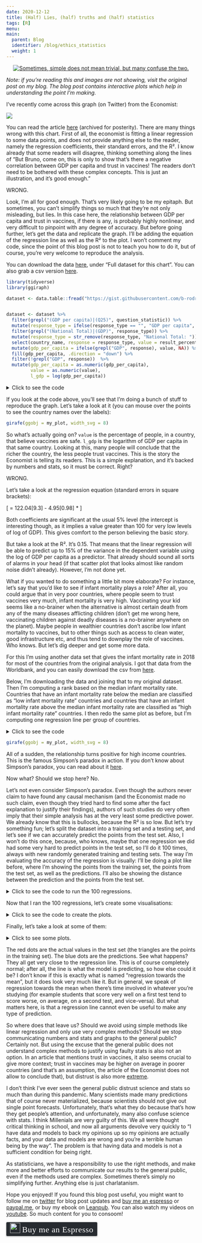 ```yaml
---
date: 2020-12-12
title: (Half) Lies, (half) truths and (half) statistics
tags: [R]
menu:
main:
  parent: Blog
  identifier: /blog/ethics_statistics
  weight: 1
---
```



<div style="text-align:center;">
<a href="">
<img src="/img/simpson.gif" title = "Sometimes, simple does not mean trivial, but many confuse the two."></a>
</div>
<script src="https://polyfill.io/v3/polyfill.min.js?features=es6"></script>
<script id="MathJax-script" async src="https://cdn.jsdelivr.net/npm/mathjax@3/es5/tex-mml-chtml.js"></script>

*Note: if you're reading this and images are not showing, visit the original post on my blog. The
blog post contains interactive plots which help in understanding the point I'm making.*

I've recently come across this graph (on Twitter) from the Economist:

![](/img/economist_safe_vaccines.png)

You can read the article [here](https://archive.is/EcdNZ) (archived for posterity). There are many
things wrong with this chart. 
First of all, the economist is fitting a linear regression to some data points, and does not provide
anything else to the reader, namely the regression coefficients, their standard errors, and the R². 
I know already that some readers will disagree, thinking something along the lines of 
"But Bruno, come on, this is only to show that's there a negative correlation between GDP per 
capita and trust in vaccines! The readers don't need to be bothered with these complex concepts.
This is just an illustration, and it's good enough."

WRONG.

Look, I'm all for good enough. That's very likely going to be my epitaph. But sometimes, you can't 
simplify things so much that they're not only misleading, but lies. In this case here, the 
relationship between GDP per capita and trust in vaccines, if there is any, is probably highly nonlinear,
and very difficult to pinpoint with any degree of accuracy.
But before going further, let's get the data and replicate the graph. I'll be adding the equation
of the regression line as well as the R² to the plot. I won't comment my code, since the point of this blog
post is not to teach you how to do it, but of course, you're very welcome to reproduce the analysis.

You can download the data [here](https://wellcome.org/reports/wellcome-global-monitor/2018/appendix-country-level-data),
under "Full dataset for this chart". You can also grab a csv version [here](https://gist.githubusercontent.com/b-rodrigues/388f6309a462c9ccbdf00f32ac9055cb/raw/92962f08f9e23b9a8586045291795f4ab21ad053/wgm2018.csv).

```r
library(tidyverse)
library(ggiraph)

dataset <- data.table::fread("https://gist.githubusercontent.com/b-rodrigues/388f6309a462c9ccbdf00f32ac9055cb/raw/92962f08f9e23b9a8586045291795f4ab21ad053/wgm2018.csv")


dataset <- dataset %>%
  filter(grepl("(GDP per capita)|(Q25)", question_statistic)) %>%
  mutate(response_type = ifelse(response_type == "", "GDP per capita", response_type)) %>%
  filter(grepl("(National Total)|(GDP)", response_type)) %>%
  mutate(response_type = str_remove(response_type, "National Total: ")) %>%
  select(country_name, response = response_type, value = result_percent) %>%
  mutate(gdp_per_capita = ifelse(grepl("GDP", response), value, NA)) %>% 
  fill(gdp_per_capita, .direction = "down") %>%
  filter(!grepl("GDP", response))  %>%
  mutate(gdp_per_capita = as.numeric(gdp_per_capita),
         value = as.numeric(value),
         l_gdp = log(gdp_per_capita))

```
<details>
<summary>Click to see the code</summary>
```r
library(tidyverse)
library(ggiraph)

dataset <- data.table::fread("https://gist.githubusercontent.com/b-rodrigues/388f6309a462c9ccbdf00f32ac9055cb/raw/92962f08f9e23b9a8586045291795f4ab21ad053/wgm2018.csv")

dataset <- dataset %>%
  filter(grepl("(GDP per capita)|(Q25)", question_statistic)) %>%
  mutate(response_type = ifelse(response_type == "", "GDP per capita", response_type)) %>%
  filter(grepl("(National Total)|(GDP)", response_type)) %>%
  mutate(response_type = str_remove(response_type, "National Total: ")) %>%
  select(country_name, response = response_type, value = result_percent) %>%
  mutate(gdp_per_capita = ifelse(grepl("GDP", response), value, NA)) %>% 
  fill(gdp_per_capita, .direction = "down") %>%
  filter(!grepl("GDP", response))  %>%
  mutate(gdp_per_capita = as.numeric(gdp_per_capita),
         value = as.numeric(value),
         l_gdp = log(gdp_per_capita))

```

```r
plot_data <- dataset %>%
  mutate(agree = ifelse(grepl(" agree$", response), "safe", "not_safe")) %>%  
  group_by(country_name, l_gdp, agree) %>% 
  summarise(value = sum(value)) %>%
  filter(agree == "safe")

lin_mod <- lm(value ~ l_gdp, data = plot_data)

lin_mod_coefs <- coefficients(lin_mod)
lin_mod_se <- sqrt(diag(vcov(lin_mod)))

regression_line_result <- paste0("value = ",
       round(lin_mod_coefs[1], 2),
       "[",
       round(lin_mod_se[1], 2),
       "]",
       round(lin_mod_coefs[2], 2),
       "[",
       round(lin_mod_se[2], 2),
       "]",
       "*l_gdp",
       ",\n R2 = ",
       round(summary(lin_mod)$r.squared, 2))

my_plot <- plot_data %>%
  ggplot(aes(y = value, x = l_gdp)) +
  geom_point_interactive(aes(tooltip = country_name), colour = "orange") +
  #geom_point() +
  geom_smooth(method = "lm", se = FALSE) +
  #ggrepel::geom_label_repel(aes(label = country_name)) +
  geom_text(y = 35, x = 8,
            label = regression_line_result,
            colour = "white",
            size = 3) +
  brotools::theme_blog()
```

</details>

If you look at the code above, you'll see that I'm doing a bunch of stuff to reproduce the graph.
Let's take a look at it (you can mouse over the points to see the country names over the labels):

```r
girafe(ggobj = my_plot, width_svg = 8)
```

So what's actually going on? `value` is the percentage of people, in a country, that believe vaccines
are safe. `l_gdp` is the logarithm of GDP per capita in that same country. Looking at this, 
many people will conclude that the richer the country, the less people trust vaccines. This is 
the story the Economist is telling its readers. This is a simple explanation, and it's backed by 
numbers and stats, so it must be correct. Right? 

WRONG.

Let's take a look at the regression equation (standard errors in square brackets): 

\[
\text{value} = 122.04[9.3] - 4.95[0.98] * \text{l_gdp}
\]

Both coefficients are significant at the usual 5% level (the intercept is interesting though, as 
it implies a value greater than 100 for very low levels of log of GDP). This gives comfort to the 
person believing the basic story.

But take a look at the R². It's 0.15. That means that the linear regression will be able to predict
up to 15% of the variance in the dependent variable using the log of GDP per capita as a predictor. 
That already should sound all sorts of alarms in your head (if that scatter plot that looks almost 
like random noise didn't already). However, I'm not done yet.

What if you wanted to do something a little bit more elaborate? For 
instance, let's say that you'd like to see if infant mortality plays a role? After all, you could
argue that in very poor countries, where people seem to trust vaccines very much, infant mortality
is very high. Vaccinating your kid seems like a no-brainer when the alternative is almost 
certain death from any of the many diseases afflicting children (don't get me wrong here, vaccinating
children against deadly diseases is a no-brainer anywhere on the planet). 
Maybe people in wealthier countries don't ascribe low infant mortality to vaccines, but to other
things such as access to clean water, good infrastructure etc, and thus tend to downplay the role of 
vaccines. Who knows. But let's dig deeper and get some more data. 

For this I'm using another data set that gives the infant mortality rate in 2018 for most of the
countries from the original analysis. I got that data from the Worldbank, and you can easily
download the csv from [here](https://gist.github.com/b-rodrigues/33f64ce6910e6ec4df9d586eacf335c2).

Below, I'm downloading the data and joining that to my original dataset. Then I'm computing a rank
based on the median infant mortality rate. Countries that have an infant mortality rate below 
the median are classified as "low infant mortality rate" countries and countries that have an 
infant mortality rate above the median infant mortality rate are classified as 
"high infant mortality rate" countries. I then redo the same plot as before, but I'm computing
one regression line per group of countries.

<details>
<summary>Click to see the code</summary>

```r
infant_mortality_rate <- data.table::fread("https://gist.githubusercontent.com/b-rodrigues/33f64ce6910e6ec4df9d586eacf335c2/raw/01df8977edd3924a3687f783e7e5a134d5f3fd87/infant_mortality_rate_2018.csv") %>%
  janitor::clean_names() %>%
  select(country_name, imr = x2018_yr2018)

plot_data_simpson <- plot_data %>%
  ungroup() %>%  
  left_join(infant_mortality_rate) %>%
  mutate(imr = as.numeric(imr)) %>%  
  filter(!is.na(imr)) %>%  
  mutate(rank = ntile(imr, n = 2))  %>%
  mutate(rank = ifelse(rank == 2,
                       "High infant mortality rate",
                       "Low infant mortality rate"))


my_plot <- plot_data_simpson %>%
  ggplot(aes(y = value, x = l_gdp)) +
  geom_point_interactive(aes(tooltip = country_name, colour = rank)) +
  geom_smooth(aes(group = rank), method = "lm") +
  brotools::theme_blog()
```

</details>

```r
girafe(ggobj = my_plot, width_svg = 8)
```

All of a sudden, the relationship turns positive for high income countries. This is the famous
Simpson's paradox in action. If you don't know about Simpson's paradox, you can read about it [here](https://en.wikipedia.org/wiki/Simpson%27s_paradox).

Now what? Should we stop here? No.

Let's not even consider Simpson's paradox. Even though the authors never claim to have found any 
causal mechanism (and the Economist made no such claim, even though they tried hard to find some after
the fact explanation to justify their findings), authors of such studies do very often imply that
their simple analysis has at the very least some predictive power. We already know that this is bullocks, because
the R² is so low. But let's try something fun; let's split the dataset into a training set and a testing
set, and let's see if we can accurately predict the points from the test set. Also, I won't do 
this once, because, who knows, maybe that one regression we did had some very hard to predict points 
in the test set, so I'll do it 100 times, always with new randomly generated training and testing sets.
The way I'm evaluating the accuracy of the regression is visually: I'll be doing a plot like before,
where I'm showing the points from the training set, the points from the test set, as well as the 
predictions. I'll also be showing the distance between the prediction and the points from the test set.


<details>
<summary>Click to see the code to run the 100 regressions.</summary>
```r
run_regression <- function(dataset){

  training_index <- sample(1:nrow(dataset), 120)

  training_set <- dataset[training_index, ]

  testing_set <- dataset[-training_index, ]

  fitted_model <- lm(value ~ l_gdp, data = training_set)

  predicted_points <- predict.lm(fitted_model, newdata = testing_set)

  predicted_points <- cbind(testing_set, "prediction" = predicted_points)

  rbind(training_set, predicted_points)
}

results <- tribble(~id,
                   seq(1, 100)) %>%
  mutate(dataset = list(filter(plot_data, country_name != "Taiwan"))) %>%  
  unnest(cols = c(id)) %>%
  mutate(regression = map(dataset, run_regression))

```
</details>

Now that I ran the 100 regressions, let's create some visualisations:

<details>
<summary>Click to see the code to create the plots.</summary>
```r
results <- results %>%
  mutate(regression = map(regression,
                          ~mutate(., type_set = ifelse(is.na(prediction),
                                                    "training_set",
                                                    "testing_set"))))


make_plots <- function(dataset){
ggplot() +
  geom_point(data = dataset,
             aes(y = value, x = l_gdp, shape = type_set), size = 5) +
  geom_smooth(data = dataset,
              aes(y = value, x = l_gdp),
              method = "lm") +
  geom_point(data = {dataset %>%
                      filter(!is.na(prediction)) %>%
                       pivot_longer(c(value, prediction), names_to = "values") %>%
                       mutate(values = ifelse(values == "value",
                                              "Actual value",
                                              "Prediction"))},
             aes(y = value, x = l_gdp, colour = values, group = country_name)) +
  geom_path(data = {dataset %>%
                      filter(!is.na(prediction)) %>%
                      pivot_longer(c(value, prediction), names_to = "values") %>%
                      mutate(values = ifelse(values == "value",
                                             "Actual value",
                                             "Prediction"))},
               aes(y = value, x = l_gdp, colour = values, group = country_name),
               arrow = arrow(length = unit(0.03, "npc"))) +
  brotools::theme_blog()
} 

results <- results %>%
  mutate(plots = map(regression, make_plots))
```
</details>


Finally, let's take a look at some of them:

<details>
   <summary>Click to see some plots.</summary>
```r
results$plots[1:3]
```
</details>

The red dots are the actual values in the test set (the triangles are the points in the training set).
The blue dots are the predictions. See what happens? They all get very close to the regression line.
This is of course completely normal; after all, the line is what the model is predicting, so 
how else could it be? I don't know if this is exactly what is named "regression towards the mean", 
but it does look very much like it. But in general, we speak of regression towards the mean when there's time
involved in whatever you're studying (for example students that score very well on a first test 
tend to score worse, on average, on a second test, and vice-versa).
But what matters here, is that a regression line cannot even be useful to make any type of prediction.

So where does that leave us? Should we avoid using simple methods like linear regression and only
use very complex methods? Should we stop communicating numbers and stats and graphs to the general
public? Certainly not. But using the excuse that the general public does not understand complex
methods to justify using faulty stats is also not an option. 
In an article that mentions trust in vaccines, it also seems crucial to give more context; trust in
vaccines may be higher on average in poorer countries (and that's an assumption, the article of 
the Economist does not allow to conclude that), but distrust is also more 
[extreme](https://www.nytimes.com/2013/02/09/world/africa/in-nigeria-polio-vaccine-workers-are-killed-by-gunmen.html).

I don't think I've ever seen the general public distrust science and stats so much than during this
pandemic. Many scientists made many predictions that of course never materialized, because
scientists should not give out single point forecasts. Unfortunately, that's what they do because
that's how they get people's attention, and unfortunately, many also confuse science with stats. I
think Millenials are very guilty of this. We all were thought critical thinking in school, and now
all arguments devolve very quickly to "I have data and models to back my opinions up so my opinions
are actually facts, and your data and models are wrong and you're a terrible human being by the
way". The problem is that having data and models is not a sufficient condition for being right.

As statisticians, we have a responsibility to use the right methods, and make more and better
efforts to communicate our results to the general public, even if the methods used are complex.
Sometimes there's simply no simplifying further. Anything else is just charlatanism.

Hope you enjoyed! If you found this blog post useful, you might want to follow 
me on [twitter](https://www.twitter.com/brodriguesco) for blog post updates and 
[buy me an espresso](https://www.buymeacoffee.com/brodriguesco) or [paypal.me](https://www.paypal.me/brodriguesco), or buy my ebook on [Leanpub](https://leanpub.com/modern_tidyverse).
You can also watch my videos on [youtube](https://www.youtube.com/c/BrunoRodrigues1988/).
So much content for you to consoom!

<style>.bmc-button img{width: 27px !important;margin-bottom: 1px !important;box-shadow: none !important;border: none !important;vertical-align: middle !important;}.bmc-button{line-height: 36px !important;height:37px !important;text-decoration: none !important;display:inline-flex !important;color:#ffffff !important;background-color:#272b30 !important;border-radius: 3px !important;border: 1px solid transparent !important;padding: 1px 9px !important;font-size: 22px !important;letter-spacing:0.6px !important;box-shadow: 0px 1px 2px rgba(190, 190, 190, 0.5) !important;-webkit-box-shadow: 0px 1px 2px 2px rgba(190, 190, 190, 0.5) !important;margin: 0 auto !important;font-family:'Cookie', cursive !important;-webkit-box-sizing: border-box !important;box-sizing: border-box !important;-o-transition: 0.3s all linear !important;-webkit-transition: 0.3s all linear !important;-moz-transition: 0.3s all linear !important;-ms-transition: 0.3s all linear !important;transition: 0.3s all linear !important;}.bmc-button:hover, .bmc-button:active, .bmc-button:focus {-webkit-box-shadow: 0px 1px 2px 2px rgba(190, 190, 190, 0.5) !important;text-decoration: none !important;box-shadow: 0px 1px 2px 2px rgba(190, 190, 190, 0.5) !important;opacity: 0.85 !important;color:#82518c !important;}</style><link href="https://fonts.googleapis.com/css?family=Cookie" rel="stylesheet"><a class="bmc-button" target="_blank" href="https://www.buymeacoffee.com/brodriguesco"><img src="https://www.buymeacoffee.com/assets/img/BMC-btn-logo.svg" alt="Buy me an Espresso"><span style="margin-left:5px">Buy me an Espresso</span></a>

